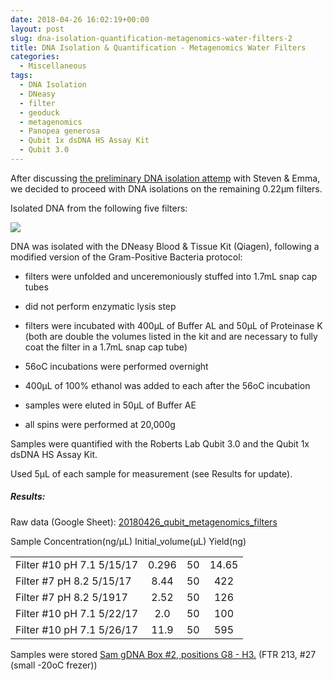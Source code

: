 ```yaml
---
date: 2018-04-26 16:02:19+00:00
layout: post
slug: dna-isolation-quantification-metagenomics-water-filters-2
title: DNA Isolation & Quantification - Metagenomics Water Filters
categories:
  - Miscellaneous
tags:
  - DNA Isolation
  - DNeasy
  - filter
  - geoduck
  - metagenomics
  - Panopea generosa
  - Qubit 1x dsDNA HS Assay Kit
  - Qubit 3.0
---
```


After discussing [the preliminary DNA isolation attemp](https://robertslab.github.io/sams-notebook/2018/04/11/dna-isolation-quantification-metagenomics-water-filters.html) with Steven & Emma, we decided to proceed with DNA isolations on the remaining 0.22μm filters.

Isolated DNA from the following five filters:

![](https://owl.fish.washington.edu/Athaliana/20180425_metagenome_filters.jpg)

DNA was isolated with the DNeasy Blood & Tissue Kit (Qiagen), following a modified version of the Gram-Positive Bacteria protocol:





  * filters were unfolded and unceremoniously stuffed into 1.7mL snap cap tubes


  * did not perform enzymatic lysis step


  * filters were incubated with 400μL of Buffer AL and 50μL of Proteinase K (both are double the volumes listed in the kit and are necessary to fully coat the filter in a 1.7mL snap cap tube)


  * 56oC incubations were performed overnight


  * 400μL of 100% ethanol was added to each after the 56oC incubation


  * samples were eluted in 50μL of Buffer AE


  * all spins were performed at 20,000g



Samples were quantified with the Roberts Lab Qubit 3.0 and the Qubit 1x dsDNA HS Assay Kit.

Used 5μL of each sample for measurement (see Results for update).



##### Results:



Raw data (Google Sheet): [20180426_qubit_metagenomics_filters](https://docs.google.com/spreadsheets/d/1v8H6ruVeF-zQCBOo8fWYj08yChqxwcfWhV1KZZXUo04/edit?usp=sharing)

<table >

<tr >
  Sample
  Concentration(ng/μL)
  Initial_volume(μL)
  Yield(ng)
</tr>

<tbody >
<tr >
  
<td align="left" >Filter #10 pH 7.1 5/15/17
</td>
  
<td align="center" >0.296
</td>
  
<td align="center" >50
</td>
  
<td align="center" >14.65
</td>
</tr>
<tr >
  
<td align="left" >Filter #7 pH 8.2 5/15/17
</td>
  
<td align="center" >8.44
</td>
  
<td align="center" >50
</td>
  
<td align="center" >422
</td>
</tr>
<tr >
  
<td align="left" >Filter #7 pH 8.2 5/1917
</td>
  
<td align="center" >2.52
</td>
  
<td align="center" >50
</td>
  
<td align="center" >126
</td>
</tr>
<tr >
  
<td align="left" >Filter #10 pH 7.1 5/22/17
</td>
  
<td align="center" >2.0
</td>
  
<td align="center" >50
</td>
  
<td align="center" >100
</td>
</tr>
<tr >
  
<td align="left" >Filter #10 pH 7.1 5/26/17
</td>
  
<td align="center" >11.9
</td>
  
<td align="center" >50
</td>
  
<td align="center" >595
</td>
</tr>
</tbody>
</table>

Samples were stored [Sam gDNA Box #2, positions G8 - H3.](https://docs.google.com/spreadsheets/d/1SWzKMKh7LBOgTfvEhJamE6pZFsTpRXY7otzXUC5fZSM/edit?usp=sharing) (FTR 213, #27 (small -20oC frezer))
